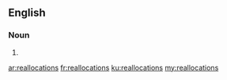 ==English==

===Noun===
{{head|en}}

# {{plural of|reallocation}}

[[ar:reallocations]]
[[fr:reallocations]]
[[ku:reallocations]]
[[my:reallocations]]